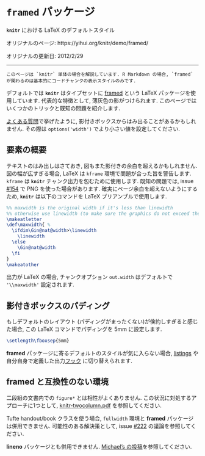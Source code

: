 <!---
title: Package framed
subtitle: Default LaTeX style in knitr
date: '2012-02-29'
slug: framed
--->

# `framed` パッケージ {-#framed}

**`knitr`** における LaTeX のデフォルトスタイル

オリジナルのページ: https://yihui.org/knitr/demo/framed/

オリジナルの更新日: 2012/2/29

----

```block2
このページは `knitr` 単体の場合を解説しています. R Markdown の場合, `framed` が関わるのは基本的にコードチャンクの表示スタイルのみです.
```

デフォルトでは **`knitr`** はタイプセットに [framed](http://www.ctan.org/pkg/framed) という LaTeX パッケージを使用しています. 代表的な特徴として, 薄灰色の影がつけられます. このページではいくつかのトリックと既知の問題を紹介します.

[よくある質問](#FAQs)で挙げたように, 影付きボックスからはみ出ることがあるかもしれません. その際は `options('width')` でより小さい値を設定してください.

## 要素の概要 {-}

テキストのはみ出しはさておき, 図もまた影付きの余白を超えるかもしれません. 図の幅が広すぎる場合, LaTeX は `kframe` 環境で問題が合った旨を警告します. `kframe` は **`knitr`** チャンク出力を包むために使用します. 既知の問題では,  issue [#154](https://github.com/yihui/knitr/issues/154) で PNG を使った場合があります. 確実にページ余白を超えないようにするため, **`knitr`** は以下のコマンドを LaTeX プリアンブルで使用します.

```tex
%% maxwidth is the original width if it's less than linewidth
%% otherwise use linewidth (to make sure the graphics do not exceed the margin)
\makeatletter
\def\maxwidth{ %
  \ifdim\Gin@nat@width>\linewidth
    \linewidth
  \else
    \Gin@nat@width
  \fi
}
\makeatother
```

出力が LaTeX の場合, チャンクオプション `out.width` はデフォルトで `'\\maxwidth'` 設定されます.

## 影付きボックスのパディング {-}

もしデフォルトのレイアウト (パディングがまったくない)が倹約しすぎると感じた場合, この LaTeX コマンドでパディングを 5mm に設定します.

```tex
\setlength\fboxsep{5mm}
```

**framed** パッケージに寄るデフォルトのスタイルが気に入らない場合, [listings](#listings) や自分自身で定義した出力[フック](#hooks) に切り替えられます.

## **framed** と互換性のない環境 {-}

二段組の文書内での `figure*` とは相性がよくありません. この状況に対処するアプローチに1つとして, [knitr-twocolumn.pdf](https://github.com/yihui/knitr/releases/download/doc/knitr-twocolumn.pdf) を参照してください.

Tufte handout/book クラスを使う場合, `fullwidth` 環境と **framed** パッケージは併用できません. 可能性のある解決策として, issue [#222](https://github.com/yihui/knitr/issues/222) の議論を参照してください.

**lineno** パッケージとも併用できません. [Michael's の投稿](http://groups.google.com/group/knitr/browse_thread/thread/b0d6723386371139)を参照してください.

